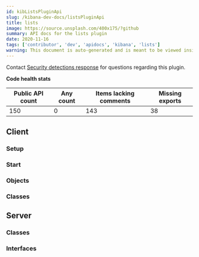 ```yaml
---
id: kibListsPluginApi
slug: /kibana-dev-docs/listsPluginApi
title: lists
image: https://source.unsplash.com/400x175/?github
summary: API docs for the lists plugin
date: 2020-11-16
tags: ['contributor', 'dev', 'apidocs', 'kibana', 'lists']
warning: This document is auto-generated and is meant to be viewed inside our experimental, new docs system. Reach out in #docs-engineering for more info.
---
```




Contact [Security detections response](https://github.com/orgs/elastic/teams/security-detections-response) for questions regarding this plugin.

**Code health stats**

| Public API count  | Any count | Items lacking comments | Missing exports | 
|-------------------|-----------|------------------------|-----------------|
| 150 | 0 | 143 | 38 |

## Client

### Setup
<DocDefinitionList data={[listsObj.client.setup]}/>

### Start
<DocDefinitionList data={[listsObj.client.start]}/>

### Objects
<DocDefinitionList data={listsObj.client.objects}/>

### Classes
<DocDefinitionList data={listsObj.client.classes}/>

## Server

### Classes
<DocDefinitionList data={listsObj.server.classes}/>

### Interfaces
<DocDefinitionList data={listsObj.server.interfaces}/>


